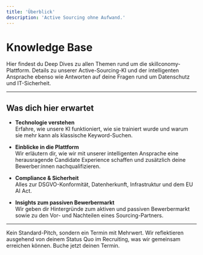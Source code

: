 ```yaml
---
title: 'Überblick'
description: 'Active Sourcing ohne Aufwand.'
---
```


# Knowledge Base

Hier findest du Deep Dives zu allen Themen rund um die skillconomy-Plattform. Details zu unserer Active-Sourcing-KI und der intelligenten Ansprache ebenso wie Antworten auf deine Fragen rund um Datenschutz und IT-Sicherheit. 


---

## Was dich hier erwartet

- **Technologie verstehen**  
  Erfahre, wie unsere KI funktioniert, wie sie trainiert wurde und warum sie mehr kann als klassische Keyword-Suchen.

- **Einblicke in die Plattform**  
  Wir erläutern dir, wie wir mit unserer intelligenten Ansprache eine herausragende Candidate Experience schaffen und zusätzlich deine Bewerber:innen nachqualifizieren.
  

- **Compliance & Sicherheit**  
  Alles zur DSGVO-Konformität, Datenherkunft, Infrastruktur und dem EU AI Act.

- **Insights zum passiven Bewerbermarkt**  
  Wir geben dir Hintergründe zum aktiven und passiven Bewerbermarkt sowie zu den Vor- und Nachteilen eines Sourcing-Partners.

---

<Card title="Demo buchen" icon="rocket" href="https://calendly.com/skillconomy-kennenlernen/buchen?utm_source=&utm_campaign=&month=2025-04">
  Kein Standard-Pitch, sondern ein Termin mit Mehrwert. Wir reflektieren ausgehend von deinem Status Quo im Recruiting, was wir gemeinsam erreichen können. Buche jetzt deinen Termin.
</Card>


[comment]: # (This actually is the most platform independent comment)